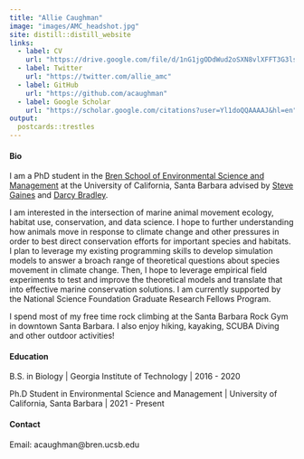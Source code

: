 ```yaml
---
title: "Allie Caughman"
image: "images/AMC_headshot.jpg"
site: distill::distill_website
links:  
  - label: CV
    url: "https://drive.google.com/file/d/1nG1jgODdWud2oSXN8vlXFFT3G3lskEoy/view?usp=sharing"
  - label: Twitter
    url: "https://twitter.com/allie_amc"
  - label: GitHub
    url: "https://github.com/acaughman"
  - label: Google Scholar
    url: "https://scholar.google.com/citations?user=Yl1doQQAAAAJ&hl=en"
output:
  postcards::trestles
---
```


#### Bio

I am a PhD student in the [Bren School of Environmental Science and Management](https://bren.ucsb.edu/) at the University of California, Santa Barbara advised by [Steve Gaines](https://bren.ucsb.edu/people/steve-gaines) and [Darcy Bradley](https://www.darcybradley.com/). 

I am interested in the intersection of marine animal movement ecology, habitat use, conservation, and data science. I hope to further understanding how animals move in response to climate change and other pressures in order to best direct conservation efforts for important species and habitats. I plan to leverage my existing programming skills to develop simulation models to answer a broach range of theoretical questions about species movement in climate change. Then, I hope to leverage empirical field experiments to test and improve the theoretical models and translate that into effective marine conservation solutions. I am currently supported by the National Science Foundation Graduate Research Fellows Program.


I spend most of my free time rock climbing at the Santa Barbara Rock Gym in downtown Santa Barbara. I also enjoy hiking, kayaking, SCUBA Diving and other outdoor activities!



#### Education

B.S. in Biology | Georgia Institute of Technology | 2016 - 2020

Ph.D Student in Environmental Science and Management | University of California, Santa Barbara | 2021 - Present


#### Contact

Email: acaughman@bren.ucsb.edu

